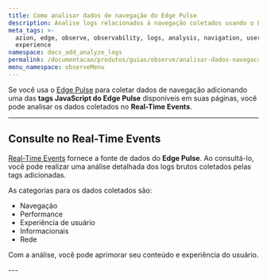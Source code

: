 ```yaml
---
title: Como analisar dados de navegação do Edge Pulse
description: Analise logs relacionados à navegação coletados usando o Edge Pulse.
meta_tags: >-
  azion, edge, observe, observability, logs, analysis, navigation, user
  experience
namespace: docs_add_analyze_logs
permalink: /documentacao/produtos/guias/observe/analisar-dados-navegacao/
menu_namespace: observeMenu
---
```



<InterfaceNote />

Se você usa o [Edge Pulse](/pt-br/documentacao/produtos/observe/edge-pulse/primeiros-passos/) para coletar dados de navegação adicionando uma das **tags JavaScript do Edge Pulse** disponíveis em suas páginas, você pode analisar os dados coletados no **Real-Time Events**.

<LinkButton link="/pt-br/documentacao/produtos/observe/edge-pulse/#edge-pulse-javascript-tag" label="saiba mais sobre tags JavaScript" severity="secondary" />

---

## Consulte no Real-Time Events

[Real-Time Events](/pt-br/documentacao/produtos/observe/analisar-logs/) fornece a fonte de dados do **Edge Pulse**. Ao consultá-lo, você pode realizar uma análise detalhada dos logs brutos coletados pelas tags adicionadas.

As categorias para os dados coletados são:

- Navegação
- Performance
- Experiência de usuário
- Informacionais
- Rede

Com a análise, você pode aprimorar seu conteúdo e experiência do usuário.

<LinkButton link="/pt-br/documentacao/produtos/observe/real-time-events/#edge-pulse" label="ir para lista de variáveis" severity="secondary" />
---

